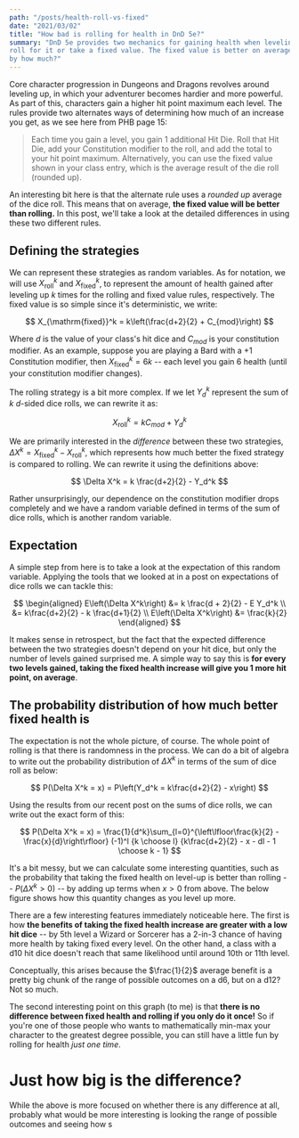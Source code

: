 ```yaml
---
path: "/posts/health-roll-vs-fixed"
date: "2021/03/02"
title: "How bad is rolling for health in DnD 5e?"
summary: "DnD 5e provides two mechanics for gaining health when leveling up: 
roll for it or take a fixed value. The fixed value is better on average, but
by how much?"
---
```




Core character progression in Dungeons and Dragons revolves around
leveling up, in which your adventurer becomes hardier and more powerful.
As part of this, characters gain a higher hit point maximum each level.
The rules provide two alternates ways of determining how much of an 
increase you get, as we see here from PHB page 15:

> Each time you gain a level, you gain 1 additional Hit Die. Roll 
> that Hit Die, add your Constitution modifier to the roll, and add 
> the total to your hit point maximum. Alternatively, you can use the 
> fixed value shown in your class entry, which is the average result
> of the die roll (rounded up).

An interesting bit here is that the alternate rule uses a _rounded 
up_ average of the dice roll. This means that on average, **the fixed value will
be better than rolling.** In this post, we'll take a look at the detailed 
differences in using these two different rules.

## Defining the strategies

We can represent these strategies as random variables. As for notation, 
we will use $X_{\mathrm{roll}}^k$ and $X_{\mathrm{fixed}}^k$, to represent 
the amount of health gained after leveling up $k$ times for the rolling and
fixed value rules, respectively. The fixed value is so simple since it's
deterministic, we write:

$$
X_{\mathrm{fixed}}^k = k\left(\frac{d+2}{2} + C_{mod}\right)
$$

Where $d$ is the value of your class's hit dice and $C_{mod}$ is your
constitution modifier. As an example, suppose you are playing a Bard
with a +1 Constitution modifier, then $X_{\mathrm{fixed}}^k = 6k$ -- 
each level you gain 6 health (until your constitution modifier changes).

The rolling strategy is a bit more complex. If we let $Y_d^k$ represent 
the sum of $k$ $d$-sided dice rolls, we can rewrite it as:

$$
X_{\mathrm{roll}}^k = k C_{mod} + Y_d^k 
$$

We are primarily interested in the _difference_ between these two 
strategies, $\Delta X^k = X_\mathrm{fixed}^k - X_\mathrm{roll}^k$, 
which represents how much better the fixed strategy is compared 
to rolling. We can rewrite it using the definitions above:

$$
\Delta X^k = k \frac{d+2}{2} - Y_d^k
$$

Rather unsurprisingly, our dependence on the constitution modifier 
drops completely and we have a random variable defined in terms 
of the sum of dice rolls, which is another random variable.

## Expectation

A simple step from here is to take a look at the expectation of this random
variable. Applying the tools that we looked at in a
post on <Link to="/posts/dice-roll-expectations">expectations of dice rolls</Link> we can tackle this:

$$
\begin{aligned}
E\left(\Delta X^k\right) &= k \frac{d + 2}{2} - E Y_d^k \\
&= k\frac{d+2}{2} - k \frac{d+1}{2} \\
E\left(\Delta X^k\right) &= \frac{k}{2}
\end{aligned}
$$

It makes sense in retrospect, but the fact that the expected difference 
between the two strategies doesn't depend on your hit dice, but only 
the number of levels gained surprised me. A simple way to say this is 
**for every two levels gained, taking the fixed health increase will 
give you 1 more hit point, on average**.

## The probability distribution of how much better fixed health is

The expectation is not the whole picture, of course. The whole point 
of rolling is that there is randomness in the process. We can do a 
bit of algebra to write out the probability distribution of $\Delta X^k$ 
in terms of the sum of dice roll as below:

$$
P(\Delta X^k = x) = P\left(Y_d^k = k\frac{d+2}{2} - x\right)
$$

Using the results from our <Link to="/posts/sums-dice-rolls">recent post</Link>
on the sums of dice rolls, we can write out the exact form of this:

$$
P(\Delta X^k = x) = \frac{1}{d^k}\sum_{l=0}^{\left\lfloor\frac{k}{2} - \frac{x}{d}\right\rfloor} (-1)^l {k \choose l} {k\frac{d+2}{2} - x - dl - 1 \choose k - 1}
$$

It's a bit messy, but we can calculate some interesting quantities,
such as the probability that taking the fixed health on level-up is better
than rolling -- $P(\Delta X^k > 0)$ -- by adding up terms when $x > 0$
from above. The below figure shows how this quantity changes as you level 
up more.

<VegaWrapper spec={probability_fixed_better_vega} />

There are a few interesting features immediately noticeable here. The 
first is how **the benefits of taking the fixed health increase are greater
with a low hit dice** -- by 5th level a Wizard or Sorcerer has a 2-in-3 
chance of having more health by taking fixed every level. On the other hand, 
a class with a d10 hit dice doesn't reach that same likelihood 
until around 10th or 11th level. 

Conceptually, this arises because the $\frac{1}{2}$ average benefit is a pretty 
big chunk of the range of possible outcomes on a d6, but on a d12? Not so much.

The second interesting point on this graph (to me) is that **there is 
no difference between fixed health and rolling if you only do it once!** So 
if you're one of those people who wants to mathematically min-max your 
character to the greatest degree possible, you can still have a little fun 
by rolling for health _just one time_. 

# Just how big is the difference?

While the above is more focused on whether there is any difference at all, probably 
what would be more interesting is looking the range of possible outcomes and seeing 
how s
